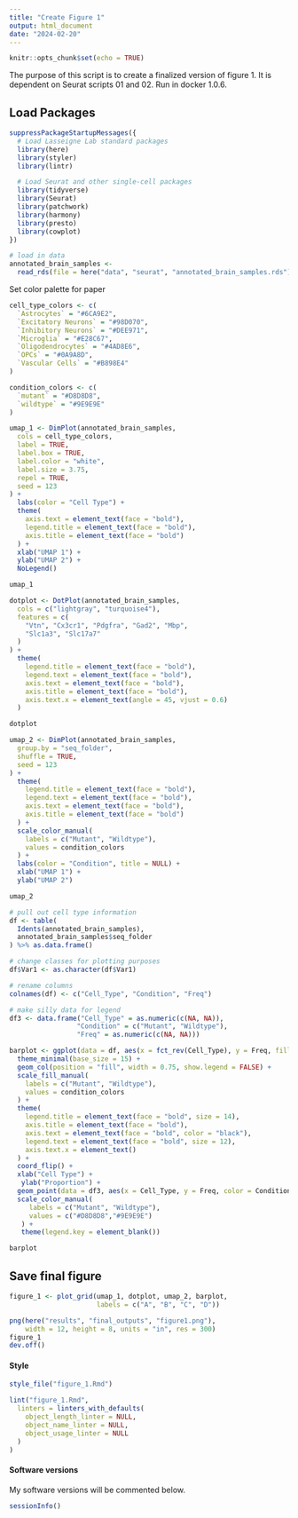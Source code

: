 ```yaml
---
title: "Create Figure 1"
output: html_document
date: "2024-02-20"
---
```


```r
knitr::opts_chunk$set(echo = TRUE)
```

The purpose of this script is to create a finalized version of figure 1. It is dependent on Seurat scripts 01 and 02. Run in docker 1.0.6.

## Load Packages

```r
suppressPackageStartupMessages({
  # Load Lasseigne Lab standard packages
  library(here)
  library(styler)
  library(lintr)

  # Load Seurat and other single-cell packages
  library(tidyverse)
  library(Seurat)
  library(patchwork)
  library(harmony)
  library(presto)
  library(cowplot)
})
```



```r
# load in data
annotated_brain_samples <-
  read_rds(file = here("data", "seurat", "annotated_brain_samples.rds"))
```

Set color palette for paper

```r
cell_type_colors <- c(
  `Astrocytes` = "#6CA9E2",
  `Excitatory Neurons` = "#98D070",
  `Inhibitory Neurons` = "#DEE971",
  `Microglia` = "#E28C67",
  `Oligodendrocytes` = "#4AD8E6",
  `OPCs` = "#0A9A8D",
  `Vascular Cells` = "#B898E4"
)

condition_colors <- c(
  `mutant` = "#D8D8D8",
  `wildtype` = "#9E9E9E"
)
```



```r
umap_1 <- DimPlot(annotated_brain_samples,
  cols = cell_type_colors,
  label = TRUE,
  label.box = TRUE,
  label.color = "white",
  label.size = 3.75,
  repel = TRUE,
  seed = 123
) +
  labs(color = "Cell Type") +
  theme(
    axis.text = element_text(face = "bold"),
    legend.title = element_text(face = "bold"),
    axis.title = element_text(face = "bold")
  ) +
  xlab("UMAP 1") +
  ylab("UMAP 2") +
  NoLegend()

umap_1
```

```r
dotplot <- DotPlot(annotated_brain_samples,
  cols = c("lightgray", "turquoise4"),
  features = c(
    "Vtn", "Cx3cr1", "Pdgfra", "Gad2", "Mbp",
    "Slc1a3", "Slc17a7"
  )
) +
  theme(
    legend.title = element_text(face = "bold"),
    legend.text = element_text(face = "bold"),
    axis.text = element_text(face = "bold"),
    axis.title = element_text(face = "bold"),
    axis.text.x = element_text(angle = 45, vjust = 0.6)
  )

dotplot
```

```r
umap_2 <- DimPlot(annotated_brain_samples,
  group.by = "seq_folder",
  shuffle = TRUE,
  seed = 123
) +
  theme(
    legend.title = element_text(face = "bold"),
    legend.text = element_text(face = "bold"),
    axis.text = element_text(face = "bold"),
    axis.title = element_text(face = "bold")
  ) +
  scale_color_manual(
    labels = c("Mutant", "Wildtype"),
    values = condition_colors
  ) +
  labs(color = "Condition", title = NULL) +
  xlab("UMAP 1") +
  ylab("UMAP 2")

umap_2
```

```r
# pull out cell type information
df <- table(
  Idents(annotated_brain_samples),
  annotated_brain_samples$seq_folder
) %>% as.data.frame()

# change classes for plotting purposes
df$Var1 <- as.character(df$Var1)

# rename columns
colnames(df) <- c("Cell_Type", "Condition", "Freq")

# make silly data for legend
df3 <- data.frame("Cell_Type" = as.numeric(c(NA, NA)),
                 "Condition" = c("Mutant", "Wildtype"),
                 "Freq" = as.numeric(c(NA, NA)))

barplot <- ggplot(data = df, aes(x = fct_rev(Cell_Type), y = Freq, fill = Condition)) +
  theme_minimal(base_size = 15) +
  geom_col(position = "fill", width = 0.75, show.legend = FALSE) +
  scale_fill_manual(
    labels = c("Mutant", "Wildtype"),
    values = condition_colors
  ) +
  theme(
    legend.title = element_text(face = "bold", size = 14),
    axis.title = element_text(face = "bold"),
    axis.text = element_text(face = "bold", color = "black"),
    legend.text = element_text(face = "bold", size = 12),
    axis.text.x = element_text()
  ) +
  coord_flip() +
  xlab("Cell Type") +
   ylab("Proportion") +
  geom_point(data = df3, aes(x = Cell_Type, y = Freq, color = Condition), size = 4) +
  scale_color_manual(
     labels = c("Mutant", "Wildtype"),
     values = c("#D8D8D8","#9E9E9E")
   ) +
   theme(legend.key = element_blank())

barplot
```

## Save final figure

```r

figure_1 <- plot_grid(umap_1, dotplot, umap_2, barplot,
                      labels = c("A", "B", "C", "D"))

png(here("results", "final_outputs", "figure1.png"),
    width = 12, height = 8, units = "in", res = 300)
figure_1
dev.off()

```

#### Style

```r
style_file("figure_1.Rmd")

lint("figure_1.Rmd",
  linters = linters_with_defaults(
    object_length_linter = NULL,
    object_name_linter = NULL,
    object_usage_linter = NULL
  )
)
```

#### Software versions

My software versions will be commented below.

```r
sessionInfo()
```
